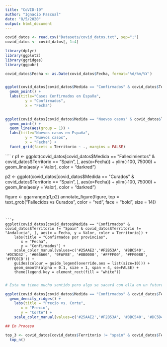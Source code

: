 ---
title: "CoVID-19"
author: "Ignacio Pascual"
date: "8/5/2020"
output: html_document
---


```{r }

covid_datos <- read.csv("Datasets/covid_datos.txt", sep=";")
covid_datos <- covid_datos[, 1:4]

library(dplyr)
library(ggplot2)
library(ggridges)
library(ggpubr)

covid_datos$Fecha <- as.Date(covid_datos$Fecha, format='%d/%m/%Y')


ggplot(covid_datos[covid_datos$Medida == "Confirmados" & covid_datos$Territorio == "Spain", ], aes(x=Fecha, y=Valor)) +
  geom_point() +
  labs(title="Casos Confirmados en España", 
         y = "Confirmados", 
         x = "Fecha")
  

```
```{r }

ggplot(covid_datos[covid_datos$Medida == "Nuevos casos" & covid_datos$Territorio == "Spain", ], aes(x=Fecha, y=Valor)) +
  geom_point() +
  geom_line(aes(group = 1)) +
  labs(title="Nuevos casos en España", 
         y = "Nuevos casos", 
         x = "Fecha") +
  facet_grid(facets = Territorio ~ ., margins = FALSE)

```
```` {r }

p1 <- ggplot(covid_datos[covid_datos$Medida == "Fallecimientos" & covid_datos$Territorio == "Spain", ], aes(x=Fecha)) + 
  ylim(-100, 75000) +
  geom_line(aes(y = Valor), color = "darkred")

p2 <- ggplot(covid_datos[covid_datos$Medida == "Curados" & covid_datos$Territorio == "Spain", ], aes(x=Fecha)) + 
  ylim(-100, 75000) +
  geom_line(aes(y = Valor), color = "darkred")

figure <- ggarrange(p1,p2)
annotate_figure(figure,
                top = text_grob("Fallecidos vs Curados", color = "red", face = "bold", size = 14))
```


```{r }

ggplot(covid_datos[covid_datos$Medida == "Confirmados" & covid_datos$Territorio != "Spain" & covid_datos$Territorio != "Andalucia", ], aes(x = Fecha, y = Valor, color = Territorio)) + 
    labs(title = "Confirmados por provincias", 
       x = "Fecha", 
       y = "Confirmados") + 
    scale_color_manual(values=c('#25AAE2','#F2B53A', '#8BC540', '#DC5D42', '#666666', '9FAFBE', '#8B0000', '#FFFF00', '#FF0080', '#FFC0CB')) +
    guides(colour = guide_legend(override.aes = list(size=10))) +
    geom_smooth(alpha = 0.1, size = 1, span = 4, se=FALSE) + 
    theme(legend.key = element_rect(fill = "white"))


```


```{r }

# Esta no tiene mucho sentido pero algo se sacará con ella en un futuro xd

ggplot(covid_datos[covid_datos$Medida == "Confirmados" & covid_datos$Territorio != "Spain" & covid_datos$Territorio != "Andalucia", ], aes(x = Valor, y = Territorio, fill = Territorio)) +
  geom_density_ridges() +
    labs(title = "Precio vs. Corte",
       x = "Precio", 
       y = "Corte") +
    scale_color_manual(values=c('#25AAE2','#F2B53A', '#8BC540', '#DC5D42', '#666666', '9FAFBE', '#8B0000', '#FFFF00', '#FF0080', '#FFC0CB'))


```




```{r }

## En Proceso

top_3 <- covid_datos[covid_datos$Territorio != "spain" & covid_datos$Territorio != "Andalucia" & covid_datos$Medida == "confirmados"] %>%
  top_n()
```